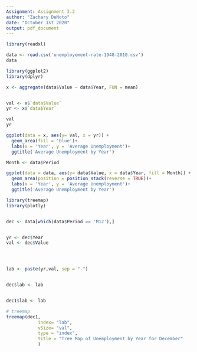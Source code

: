 ---
Assignment: Assignment 3.2
author: "Zachary DeNoto"
date: "October 1st 2020"
output: pdf_document
---


```{r}
library(readxl)

data <- read.csv('unemployement-rate-1948-2010.csv')
data
```



```{r}
library(ggplot2)
library(dplyr)

x <- aggregate(data$Value ~ data$Year, FUN = mean)


val <- x$`data$Value`
yr <- x$`data$Year`

val
yr

ggplot(data = x, aes(y= val, x = yr)) +
  geom_area(fill = 'blue')+
  labs(x = 'Year', y = 'Average Unemployment')+
  ggtitle('Average Unemployment by Year')
```

```{r}


Month <- data$Period

ggplot(data = data, aes(y= data$Value, x = data$Year, fill = Month)) +
  geom_area(position = position_stack(reverse = TRUE))+
  labs(x = 'Year', y = 'Average Unemployment')+
  ggtitle('Average Unemployment by Year')
```



```{r}
library(treemap)
library(plotly)


dec <- data[which(data$Period == 'M12'),]


yr <- dec$Year
val <- dec$Value




lab <- paste(yr,val, sep = "-")


dec$lab <- lab


dec1$lab <- lab

# treemap
treemap(dec1,
            index= "lab",
            vSize= "val",
            type = "index",
            title = "Tree Map of Unemployment by Year for December"
            )

```










